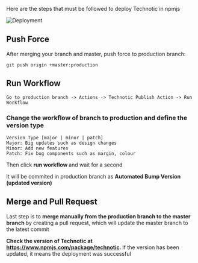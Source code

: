 Here are the steps that must be followed to deploy Technotic in npmjs

![Deployment](/img/deployment.png)

## Push Force

After merging your branch and master, push force to production branch:
```
git push origin +master:production
```

## Run Workflow
```
Go to production branch -> Actions -> Technotic Publish Action -> Run Workflow
```

### Change the workflow of branch to production and define the version type

```
Version Type [major | minor | patch]
Major: Big updates such as design changes
Minor: Add new features
Patch: Fix bug components such as margin, colour
```

Then click <b> run workflow </b> and wait for a second

It will be commited in production branch as <b> Automated Bump Version (updated version) </b>

## Merge and Pull Request
Last step is to <b> merge manually from the production branch to the master branch </b> by creating a pull request, which will update the master branch to the latest commit

<b> Check the version of Technotic at https://www.npmjs.com/package/technotic. </b> If the version has been updated, it means the deployment was successful